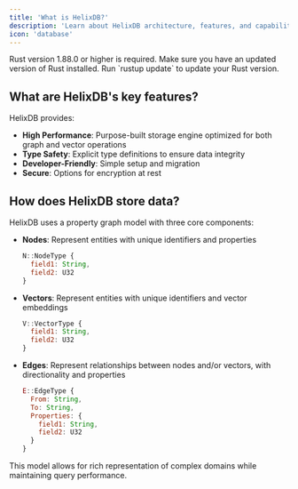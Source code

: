 ```yaml
---
title: 'What is HelixDB?'
description: 'Learn about HelixDB architecture, features, and capabilities'
icon: 'database'
---
```


<Warning>
  Rust version 1.88.0 or higher is required. Make sure you have an updated version of Rust installed. Run `rustup update` to update your Rust version.
</Warning>

## What are HelixDB's key features?

HelixDB provides:

- **High Performance**: Purpose-built storage engine optimized for both graph and vector operations
- **Type Safety**: Explicit type definitions to ensure data integrity
- **Developer-Friendly**: Simple setup and migration
- **Secure**: Options for encryption at rest

## How does HelixDB store data?

HelixDB uses a property graph model with three core components:

- **Nodes**: Represent entities with unique identifiers and properties
  ```js
  N::NodeType {
    field1: String,
    field2: U32
  }
  ```
- **Vectors**: Represent entities with unique identifiers and vector embeddings
  ```js
  V::VectorType {
    field1: String,
    field2: U32
  }
  ```
- **Edges**: Represent relationships between nodes and/or vectors, with directionality and properties
  ```js
  E::EdgeType {
    From: String,
    To: String,
    Properties: {
      field1: String,
      field2: U32
    }
  }
  ```

This model allows for rich representation of complex domains while maintaining query performance.
